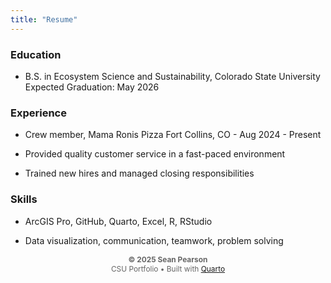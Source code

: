 ```yaml
---
title: "Resume"
---
```


### Education

-   B.S. in Ecosystem Science and Sustainability, Colorado State University Expected Graduation: May 2026

### Experience

-   Crew member, Mama Ronis Pizza Fort Collins, CO - Aug 2024 - Present

-   Provided quality customer service in a fast-paced environment

-   Trained new hires and managed closing responsibilities

### Skills

-   ArcGIS Pro, GitHub, Quarto, Excel, R, RStudio

-   Data visualization, communication, teamwork, problem solving

```{=html}
<style> .about-footer {   text-align: center;   font-size: 0.85em;   color: #666; } </style>
```

::: about-footer
**© 2025 Sean Pearson**\
CSU Portfolio • Built with [Quarto](https://quarto.org)
:::
